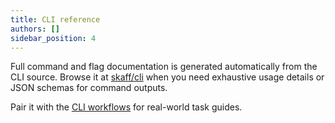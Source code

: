 ```yaml
---
title: CLI reference
authors: []
sidebar_position: 4
---
```


Full command and flag documentation is generated automatically from the CLI source. Browse it at [skaff/cli](/cli/) when you need exhaustive usage details or JSON schemas for command outputs.

Pair it with the [CLI workflows](./cli) for real-world task guides.
